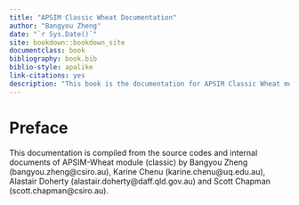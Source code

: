 ```yaml
--- 
title: "APSIM Classic Wheat Documentation"
author: "Bangyou Zheng"
date: "`r Sys.Date()`"
site: bookdown::bookdown_site
documentclass: book
bibliography: book.bib
biblio-style: apalike
link-citations: yes
description: "This book is the documentation for APSIM Classic Wheat model."
---
```


# Preface {-}

This documentation is compiled from the source codes and internal
documents of APSIM-Wheat module (classic) by Bangyou Zheng (bangyou.zheng@csiro.au),
Karine Chenu (karine.chenu@uq.edu.au), Alastair Doherty (alastair.doherty@daff.qld.gov.au)
and Scott Chapman (scott.chapman@csiro.au).


